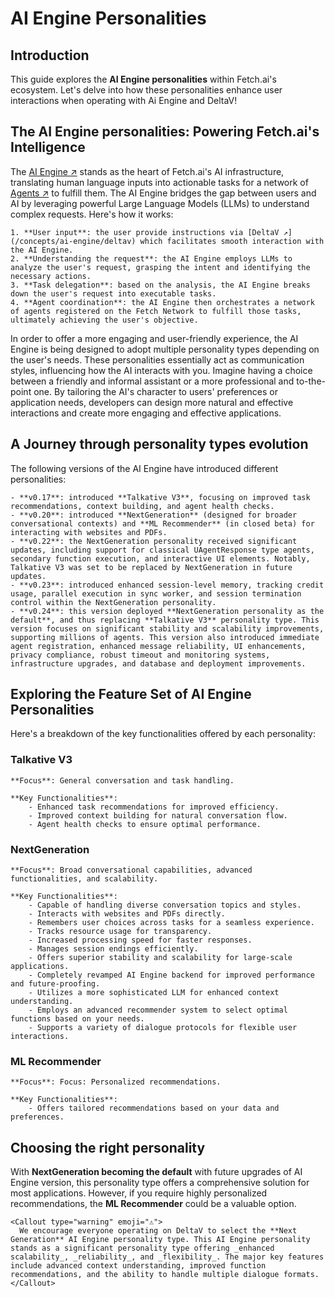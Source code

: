 
# AI Engine Personalities

## Introduction

This guide explores the **AI Engine personalities** within Fetch.ai's ecosystem. Let's delve into how these personalities enhance user interactions when operating with Ai Engine and DeltaV!

## The AI Engine personalities: Powering Fetch.ai's Intelligence

The [AI Engine ↗️](/concepts/ai-engine/ai-engine-intro) stands as the heart of Fetch.ai's AI infrastructure, translating human language inputs into actionable tasks for a network of [Agents ↗️](/guides/agents/getting-started/whats-an-agent) to fulfill them. The AI Engine bridges the gap between users and AI by leveraging powerful Large Language Models (LLMs) to understand complex requests. Here's how it works:

    1. **User input**: the user provide instructions via [DeltaV ↗️](/concepts/ai-engine/deltav) which facilitates smooth interaction with the AI Engine.
    2. **Understanding the request**: the AI Engine employs LLMs to analyze the user's request, grasping the intent and identifying the necessary actions.
    3. **Task delegation**: based on the analysis, the AI Engine breaks down the user's request into executable tasks.
    4. **Agent coordination**: the AI Engine then orchestrates a network of agents registered on the Fetch Network to fulfill those tasks, ultimately achieving the user's objective.

In order to offer a more engaging and user-friendly experience, the AI Engine is being designed to adopt multiple personality types depending on the user's needs. These personalities essentially act as communication styles, influencing how the AI interacts with you. Imagine having a choice between a friendly and informal assistant or a more professional and to-the-point one. By tailoring the AI's character to users' preferences or application needs, developers can design more natural and effective interactions and create more engaging and effective applications.

## A Journey through personality types evolution

The following versions of the AI Engine have introduced different personalities:

    - **v0.17**: introduced **Talkative V3**, focusing on improved task recommendations, context building, and agent health checks.
    - **v0.20**: introduced **NextGeneration** (designed for broader conversational contexts) and **ML Recommender** (in closed beta) for interacting with websites and PDFs.
    - **v0.22**: the NextGeneration personality received significant updates, including support for classical UAgentResponse type agents, secondary function execution, and interactive UI elements. Notably, Talkative V3 was set to be replaced by NextGeneration in future updates.
    - **v0.23**: introduced enhanced session-level memory, tracking credit usage, parallel execution in sync worker, and session termination control within the NextGeneration personality.
    - **v0.24**: this version deployed **NextGeneration personality as the default**, and thus replacing **Talkative V3** personality type. This version focuses on significant stability and scalability improvements, supporting millions of agents. This version also introduced immediate agent registration, enhanced message reliability, UI enhancements, privacy compliance, robust timeout and monitoring systems, infrastructure upgrades, and database and deployment improvements.

## Exploring the Feature Set of AI Engine Personalities

Here's a breakdown of the key functionalities offered by each personality:

### Talkative V3

    **Focus**: General conversation and task handling.

    **Key Functionalities**:
        - Enhanced task recommendations for improved efficiency.
        - Improved context building for natural conversation flow.
        - Agent health checks to ensure optimal performance.

### NextGeneration

    **Focus**: Broad conversational capabilities, advanced functionalities, and scalability.

    **Key Functionalities**:
        - Capable of handling diverse conversation topics and styles.
        - Interacts with websites and PDFs directly.
        - Remembers user choices across tasks for a seamless experience.
        - Tracks resource usage for transparency.
        - Increased processing speed for faster responses.
        - Manages session endings efficiently.
        - Offers superior stability and scalability for large-scale applications.
        - Completely revamped AI Engine backend for improved performance and future-proofing.
        - Utilizes a more sophisticated LLM for enhanced context understanding.
        - Employs an advanced recommender system to select optimal functions based on your needs.
        - Supports a variety of dialogue protocols for flexible user interactions.

### ML Recommender

    **Focus**: Focus: Personalized recommendations.

    **Key Functionalities**:
        - Offers tailored recommendations based on your data and preferences.

## Choosing the right personality

With **NextGeneration becoming the default** with future upgrades of AI Engine version, this personality type offers a comprehensive solution for most applications. However, if you require highly personalized recommendations, the **ML Recommender** could be a valuable option.

    <Callout type="warning" emoji="⚠️">
      We encourage everyone operating on DeltaV to select the **Next Generation** AI Engine personality type. This AI Engine personality stands as a significant personality type offering _enhanced scalability_, _reliability_, and _flexibility_. The major key features include advanced context understanding, improved function recommendations, and the ability to handle multiple dialogue formats.
    </Callout>
